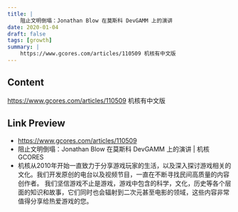 ```yaml
---
title: |
    阻止文明倒塌：Jonathan Blow 在莫斯科 DevGAMM 上的演讲
date: 2020-01-04
draft: false
tags: [growth]
summary: |
    https://www.gcores.com/articles/110509 机核有中文版
---
```


## Content

https://www.gcores.com/articles/110509 机核有中文版

## Link Preview

- https://www.gcores.com/articles/110509
- 阻止文明倒塌：Jonathan Blow 在莫斯科 DevGAMM 上的演讲 | 机核 GCORES
- 机核从2010年开始一直致力于分享游戏玩家的生活，以及深入探讨游戏相关的文化。我们开发原创的电台以及视频节目，一直在不断寻找民间高质量的内容创作者。 我们坚信游戏不止是游戏，游戏中包含的科学，文化，历史等各个层面的知识和故事，它们同时也会辐射到二次元甚至电影的领域，这些内容非常值得分享给热爱游戏的您。
